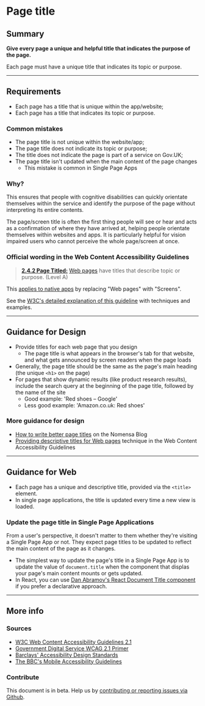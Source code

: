 
# Page title

## Summary

**Give every page a unique and helpful title that indicates the purpose of the page.**

Each page must have a unique title that indicates its topic or purpose.

---

## Requirements

* Each page has a title that is unique within the app/website;
* Each page has a title that indicates its topic or purpose.

### Common mistakes

* The page title is not unique within the website/app;
* The page title does not indicate its topic or purpose;
* The title does not indicate the page is part of a service on Gov.UK;
* The page title isn't updated when the main content of the page changes
  * This mistake is common in Single Page Apps

### Why?

This ensures that people with cognitive disabilities can quickly orientate themselves within the service and identify the purpose of the page without interpreting its entire contents.

The page/screen title is often the first thing people will see or hear and acts as a confirmation of where they have arrived at, helping people orientate themselves within websites and apps. It is particularly helpful for vision impaired users who cannot perceive the whole page/screen at once.

### Official wording in the Web Content Accessibility Guidelines

> [**2.4.2 Page Titled:**](https://www.w3.org/TR/UNDERSTANDING-WCAG20/navigation-mechanisms-title.html) [Web pages](https://www.w3.org/TR/UNDERSTANDING-WCAG20/navigation-mechanisms-title.html#webpagedef) have titles that describe topic or purpose. (Level A)

This [applies to native apps](https://www.w3.org/TR/wcag2ict/#navigation-mechanisms-title) by replacing "Web pages" with "Screens".

See the [W3C's detailed explanation of this guideline](https://www.w3.org/TR/UNDERSTANDING-WCAG20/navigation-mechanisms-title.html) with techniques and examples.

---

## Guidance for Design

* Provide titles for each web page that you design
  * The page title is what appears in the browser's tab for that website, and what gets announced by screen readers when the page loads
* Generally, the page title should be the same as the page's main heading (the unique `<h1>` on the page)
* For pages that show dynamic results (like product research results), include the search query at the beginning of the page title, followed by the name of the site
  * Good example: 'Red shoes – Google'
  * Less good example: 'Amazon.co.uk: Red shoes'

### More guidance for design

* [How to write better page titles](https://www.nomensa.com/blog/2013/how-to-write-better-page-titles) on the Nomensa Blog
* [Providing descriptive titles for Web pages](https://www.w3.org/TR/2016/NOTE-WCAG20-TECHS-20161007/G88) technique in the Web Content Accessibility Guidelines

---

## Guidance for Web

* Each page has a unique and descriptive title, provided via the `<title>` element.
* In single page applications, the title is updated every time a new view is loaded.

### Update the page title in Single Page Applications

From a user's perspective, it doesn't matter to them whether they're visiting a Single Page App or not. They expect page titles to be updated to reflect the main content of the page as it changes.

* The simplest way to update the page's title in a Single Page App is to update the value of `document.title` when the component that displas your page's main content mounts or gets updated.
* In React, you can use [Dan Abramov's React Document Title component](https://github.com/gaearon/react-document-title) if you prefer a declarative approach.

---

## More info

### Sources

* [W3C Web Content Accessibility Guidelines 2.1](https://www.w3.org/TR/WCAG21/)
* [Government Digital Service WCAG 2.1 Primer](https://alphagov.github.io/wcag-primer/)
* [Barclays' Accessibility Design Standards](https://home.barclays/who-we-are/our-suppliers/our-requirements-of-external-suppliers/)
* [The BBC's Mobile Accessibility Guidelines](https://www.bbc.co.uk/guidelines/futuremedia/accessibility/mobile/summary)

### Contribute

This document is in beta. Help us by [contributing or reporting issues via Github](https://github.com/web-accessibility-io/web-accessibility.io).
